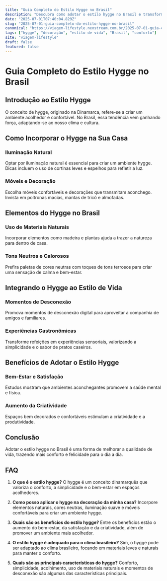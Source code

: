 ```yaml
---
title: "Guia Completo do Estilo Hygge no Brasil"
description: "Descubra como adotar o estilo hygge no Brasil e transforme seu lar em um espaço acolhedor e confortável."
date: "2025-07-01T07:40:04.829Z"
slug: "2025-07-01-guia-completo-do-estilo-hygge-no-brasil"
canonical: "https://viagem-lifestyle.neostream.com.br/2025-07-01-guia-completo-do-estilo-hygge-no-brasil"
tags: ["hygge", "decoração", "estilo de vida", "Brasil", "conforto"]
site: "viagem-lifestyle"
draft: false
featured: false
---
```


# Guia Completo do Estilo Hygge no Brasil

## Introdução ao Estilo Hygge
O conceito de hygge, originado na Dinamarca, refere-se a criar um ambiente acolhedor e confortável. No Brasil, essa tendência vem ganhando força, adaptando-se ao nosso clima e cultura.

## Como Incorporar o Hygge na Sua Casa
### Iluminação Natural
Optar por iluminação natural é essencial para criar um ambiente hygge. Dicas incluem o uso de cortinas leves e espelhos para refletir a luz.

### Móveis e Decoração
Escolha móveis confortáveis e decorações que transmitam aconchego. Invista em poltronas macias, mantas de tricô e almofadas.

## Elementos do Hygge no Brasil
### Uso de Materiais Naturais
Incorporar elementos como madeira e plantas ajuda a trazer a natureza para dentro de casa.

### Tons Neutros e Calorosos
Prefira paletas de cores neutras com toques de tons terrosos para criar uma sensação de calma e bem-estar.

## Integrando o Hygge ao Estilo de Vida
### Momentos de Desconexão
Promova momentos de desconexão digital para aproveitar a companhia de amigos e familiares.

### Experiências Gastronômicas
Transforme refeições em experiências sensoriais, valorizando a simplicidade e o sabor de pratos caseiros.

## Benefícios de Adotar o Estilo Hygge
### Bem-Estar e Satisfação
Estudos mostram que ambientes aconchegantes promovem a saúde mental e física.

### Aumento da Criatividade
Espaços bem decorados e confortáveis estimulam a criatividade e a produtividade.

## Conclusão
Adotar o estilo hygge no Brasil é uma forma de melhorar a qualidade de vida, trazendo mais conforto e felicidade para o dia a dia.

## FAQ
1. **O que é o estilo hygge?**
   O hygge é um conceito dinamarquês que valoriza o conforto, a simplicidade e o bem-estar em espaços acolhedores.

2. **Como posso aplicar o hygge na decoração da minha casa?**
   Incorpore elementos naturais, cores neutras, iluminação suave e móveis confortáveis para criar um ambiente hygge.

3. **Quais são os benefícios do estilo hygge?**
   Entre os benefícios estão o aumento do bem-estar, da satisfação e da criatividade, além de promover um ambiente mais acolhedor.

4. **O estilo hygge é adequado para o clima brasileiro?**
   Sim, o hygge pode ser adaptado ao clima brasileiro, focando em materiais leves e naturais para manter o conforto.

5. **Quais são as principais características do hygge?**
   Conforto, simplicidade, acolhimento, uso de materiais naturais e momentos de desconexão são algumas das características principais.